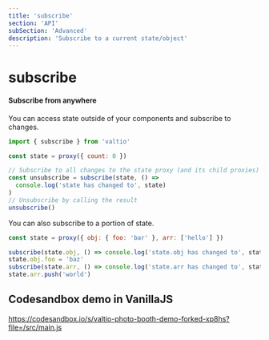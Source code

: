 ```yaml
---
title: 'subscribe'
section: 'API'
subSection: 'Advanced'
description: 'Subscribe to a current state/object'
---
```


# subscribe

#### Subscribe from anywhere

You can access state outside of your components and subscribe to changes.

```jsx
import { subscribe } from 'valtio'

const state = proxy({ count: 0 })

// Subscribe to all changes to the state proxy (and its child proxies)
const unsubscribe = subscribe(state, () =>
  console.log('state has changed to', state)
)
// Unsubscribe by calling the result
unsubscribe()
```

You can also subscribe to a portion of state.

```jsx
const state = proxy({ obj: { foo: 'bar' }, arr: ['hello'] })

subscribe(state.obj, () => console.log('state.obj has changed to', state.obj))
state.obj.foo = 'baz'
subscribe(state.arr, () => console.log('state.arr has changed to', state.arr))
state.arr.push('world')
```

## Codesandbox demo in VanillaJS

https://codesandbox.io/s/valtio-photo-booth-demo-forked-xp8hs?file=/src/main.js
